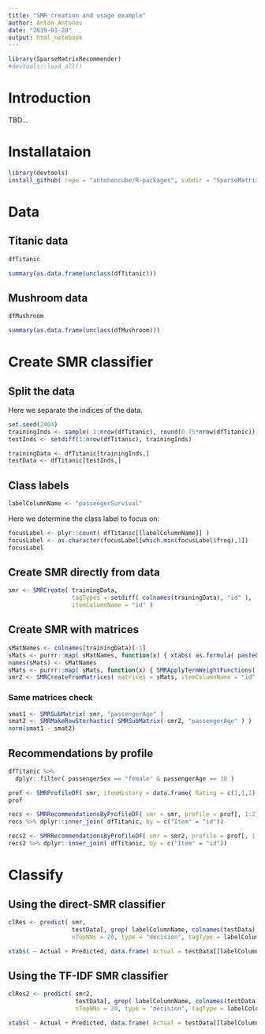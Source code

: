 ```yaml
---
title: "SMR creation and usage example"
author: Anton Antonov
date: "2019-01-28"
output: html_notebook
---
```


```r
library(SparseMatrixRecommender)
#devtools::load_all()
```

# Introduction

TBD...

# Installataion

```r
library(devtools)
install_github( repo = "antononcube/R-packages", subdir = "SparseMatrixRecommender" )
```


# Data

## Titanic data

```r
dfTitanic
```


```r
summary(as.data.frame(unclass(dfTitanic)))
```

## Mushroom data

```r
dfMushroom
```

```r
summary(as.data.frame(unclass(dfMushroom)))
```

# Create SMR classifier

## Split the data

Here we separate the indices of the data.

```r
set.seed(2404)
trainingInds <- sample( 1:nrow(dfTitanic), round(0.75*nrow(dfTitanic)))
testInds <- setdiff(1:nrow(dfTitanic), trainingInds)
```

```r
trainingData <- dfTitanic[trainingInds,]
testData <- dfTitanic[testInds,]
```

## Class labels

```r
labelColumnName <- "passengerSurvival"
```

Here we determine the class label to focus on:

```r
focusLabel <- plyr::count( dfTitanic[[labelColumnName]] )
focusLabel <- as.character(focusLabel[which.min(focusLabel$freq),1])
focusLabel
```

## Create SMR directly from data

```r
smr <- SMRCreate( trainingData, 
                  tagTypes = setdiff( colnames(trainingData), "id" ), 
                  itemColumnName = "id" )
```


## Create SMR with matrices

```r
sMatNames <- colnames(trainingData)[-1]
sMats <- purrr::map( sMatNames, function(x) { xtabs( as.formula( paste0("~ id + ", x) ), trainingData, sparse = TRUE ) } )
names(sMats) <- sMatNames
sMats <- purrr::map( sMats, function(x) { SMRApplyTermWeightFunctions( x, "IDF", "None", "None" ) } )
smr2 <- SMRCreateFromMatrices( matrices = sMats, itemColumnName = "id" )
```

### Same matrices check

```r
smat1 <- SMRSubMatrix( smr, "passengerAge" )
smat2 <- SMRMakeRowStochastic( SMRSubMatrix( smr2, "passengerAge" ) )
norm(smat1 - smat2)
```


## Recommendations by profile

```r
dfTitanic %>% 
  dplyr::filter( passengerSex == "female" & passengerAge == 30 )
```

```r
prof <- SMRProfileDF( smr, itemHistory = data.frame( Rating = c(1,1,1), Item = c("id.1", "id.14", "id.33"), stringsAsFactors = F ) )
prof
```

```r
recs <- SMRRecommendationsByProfileDF( smr = smr, profile = prof[, 1:2], nrecs = 12 )
recs %>% dplyr::inner_join( dfTitanic, by = c("Item" = "id"))
```

```r
recs2 <- SMRRecommendationsByProfileDF( smr = smr2, profile = prof[, 1:2], nrecs = 12 )
recs2 %>% dplyr::inner_join( dfTitanic, by = c("Item" = "id"))
```

# Classify

## Using the direct-SMR classifier

```r
clRes <- predict( smr, 
                  testData[, grep( labelColumnName, colnames(testData), invert = T )], 
                  nTopNNs = 20, type = "decision", tagType = labelColumnName )
```

```r
xtabs( ~ Actual + Predicted, data.frame( Actual = testData[[labelColumnName]], Predicted = clRes, stringsAsFactors = F))
```

## Using the TF-IDF SMR classifier

```r
clRes2 <- predict( smr2, 
                   testData[, grep( labelColumnName, colnames(testData), invert = T )], 
                   nTopNNs = 20, type = "decision", tagType = labelColumnName )
```

```r
xtabs( ~ Actual + Predicted, data.frame( Actual = testData[[labelColumnName]], Predicted = clRes2, stringsAsFactors = F))
```



